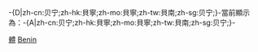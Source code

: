 -{D|zh-cn:贝宁;zh-hk:貝寧;zh-mo:貝寧;zh-tw:貝南;zh-sg:贝宁;}-當前顯示為：-{A|zh-cn:贝宁;zh-hk:貝寧;zh-mo:貝寧;zh-tw:貝南;zh-sg:贝宁;}-
{{Catnav|頁面分類|社会|文化|体育|各國體育}}
{{Catnav|頁面分類|地理|国家|非洲国家|貝南}}

[[Category:貝南|體]]
[[Category:非洲各國體育|Benin]]